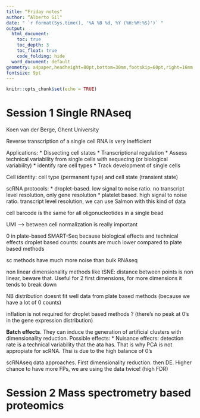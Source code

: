 ```yaml
---
title: “Friday notes"
author: “Alberto Gil"
date: " `r format(Sys.time(), '%A %B %d, %Y (%H:%M:%S)')` "
output:
  html_document:
    toc: true
    toc_depth: 3
    toc_float: true
    code_folding: hide
  word_document: default
geometry: a4paper,headheight=80pt,bottom=30mm,footskip=60pt,right=16mm,left=22mm
fontsize: 9pt
---
```


```r
knitr::opts_chunk$set(echo = TRUE)
```

# Session 1 Single RNAseq

Koen van der Berge, Ghent University

Reverse transcription of a single cell RNA is very inefficient 

Applications: 
* Dissecting cell states
* Transcriptional regulation
* Assess technical variability from single cells with sequecing (or biological variability)
* identify rare cell types
* Track development of single cells 

Cell identity: cell type (permanent type) and cell state (transient state)

scRNA protocols:
* droplet-based. low signal to noise ratio. no transcript level resolution, only gene resolution
* platelet based. high signal to noise ratio. transcript level resolution, we can use Salmon with this kind of data

cell barcode is the same for all oligonucleotides in a single bead

UMI --> between cell normalization is really important

0 in plate-based SMART-Seq because biological effects and technical effects 
droplet based counts: counts are much lower compared to plate based methods

sc methods have much more noise than bulk RNAseq 

non linear dimensionality methods like tSNE: distance between points is non linear, beware that. Useful for 2 first dimensions, for more dimensions it tends to break down 

NB distribution doesnt fit well data from plate based methods (because we have a lot of 0 counts)

inflation is not required for droplet based methods ? (there's no peak at 0's in the gene expression distribution)

**Batch effects**. They can induce the generation of artificial clusters with dimensionality reduction. Possible effects: 
* Nuisance effecrs: detection rate is a technical variability that the ata has. That is why PCA is not appropiate for scRNA. Thsi is due to the high balance of 0's 

scRNAseq data approaches. First dimensionality reduction. then DE. Higher chance to have more FPs, we are using the data twice! (high FDR) 

# Session 2 Mass spectrometry based proteomics